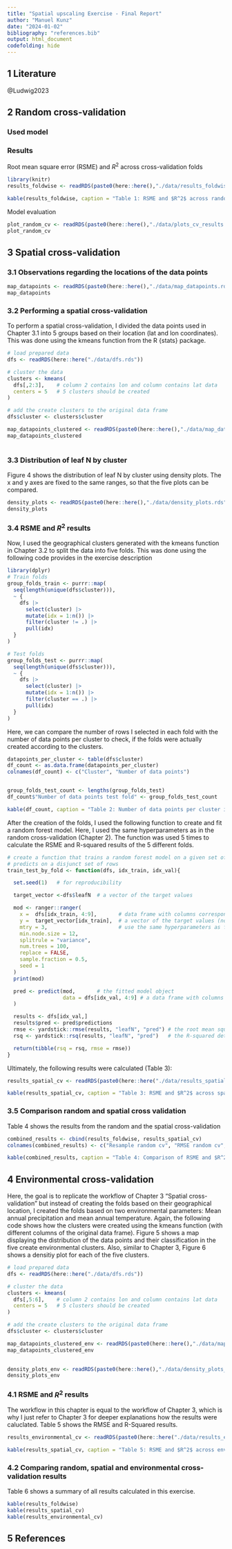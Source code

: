 ```yaml
---
title: "Spatial upscaling Exercise - Final Report"
author: "Manuel Kunz"
date: "2024-01-02"
bibliography: "references.bib"
output: html_document
codefolding: hide
---
```


## 1 Literature

@Ludwig2023

## 2 Random cross-validation
### Used model

### Results 
Root mean square error (RSME) and $R^2$ across cross-validation folds
```r
library(knitr)
results_foldwise <- readRDS(paste0(here::here(),"./data/results_foldwise.rds"))

kable(results_foldwise, caption = "Table 1: RSME and $R^2$ across random cross-validation folds")
```
Model evaluation
```r
plot_random_cv <- readRDS(paste0(here::here(),"./data/plots_cv_results.rds"))
plot_random_cv
```


## 3 Spatial cross-validation

### 3.1 Observations regarding the locations of the data points


```r
map_datapoints <- readRDS(paste0(here::here(),"./data/map_datapoints.rds"))
map_datapoints
```





### 3.2 Performing a spatial cross-validation
To perform a spatial cross-validation, I divided the data points used in Chapter 3.1 into 5 groups based on their location (lat and lon coordinates). This was done using the kmeans function from the R {stats} package.

```r
# load prepared data
dfs <- readRDS(here::here("./data/dfs.rds"))

# cluster the data
clusters <- kmeans(
  dfs[,2:3],    # column 2 contains lon and column contains lat data
  centers = 5   # 5 clusters should be created
)

# add the create clusters to the original data frame
dfs$cluster <- clusters$cluster
```

```r
     
map_datapoints_clustered <- readRDS(paste0(here::here(),"./data/map_datapoints_clustered.rds"))
map_datapoints_clustered
      
```

### 3.3 Distribution of leaf N by cluster
Figure 4 shows the distribution of leaf N by cluster using density plots. The x and y axes are fixed to the same ranges, so that the five plots can be compared.

```r
density_plots <- readRDS(paste0(here::here(),"./data/density_plots.rds"))
density_plots
```


### 3.4 RSME and $R^2$ results
Now, I used the geographical clusters generated with the kmeans function in Chapter 3.2 to split the data into five folds. This was done using the following code provides in the exercise description

```r
library(dplyr)
# Train folds
group_folds_train <- purrr::map(
  seq(length(unique(dfs$cluster))),
  ~ {
    dfs |>
      select(cluster) |>
      mutate(idx = 1:n()) |>
      filter(cluster != .) |>
      pull(idx)
  }
)

# Test folds
group_folds_test <- purrr::map(
  seq(length(unique(dfs$cluster))),
  ~ {
    dfs |>
      select(cluster) |>
      mutate(idx = 1:n()) |>
      filter(cluster == .) |>
      pull(idx)
  }
)
```

Here, we can compare the number of rows I selected in each fold with the number of data points per cluster to check, if the folds were actually created according to the clusters.
```r
datapoints_per_cluster <- table(dfs$cluster)
df_count <- as.data.frame(datapoints_per_cluster)
colnames(df_count) <- c("Cluster", "Number of data points")


group_folds_test_count <- lengths(group_folds_test)
df_count$"Number of data points test fold" <- group_folds_test_count

kable(df_count, caption = "Table 2: Number of data points per cluster in the original data and in the test fold")
```
After the creation of the folds, I used the following function to create and fit a random forest model. Here, I used the same hyperparameters as in the random cross-validation (Chapter 2). The function was used 5 times to calculate the RSME and R-squared results of the 5 different folds.
```r
# create a function that trains a random forest model on a given set of rows and
# predicts on a disjunct set of rows
train_test_by_fold <- function(dfs, idx_train, idx_val){

  set.seed(1)   # for reproducibility

  target_vector <-dfs$leafN  # a vector of the target values

  mod <- ranger::ranger(
    x =  dfs[idx_train, 4:9],       # data frame with columns corresponding to predictors
    y =  target_vector[idx_train],  # a vector of the target values (not a data frame!)
    mtry = 3,                       # use the same hyperparameters as for random cv
    min.node.size = 12,
    splitrule = "variance",
    num.trees = 100,
    replace = FALSE,
    sample.fraction = 0.5,
    seed = 1
  )
  print(mod)

  pred <- predict(mod,       # the fitted model object
                  data = dfs[idx_val, 4:9] # a data frame with columns corresponding to predictors
  )

  results <- dfs[idx_val,]
  results$pred <- pred$predictions
  rmse <- yardstick::rmse(results, "leafN", "pred") # the root mean square error on the validation set
  rsq <- yardstick::rsq(results, "leafN", "pred")   # the R-squared determined on the validation set

  return(tibble(rsq = rsq, rmse = rmse))
}
```
Ultimately, the following results were calculated (Table 3):
```r
results_spatial_cv <- readRDS(paste0(here::here("./data/results_spatial_cv.rds")))

kable(results_spatial_cv, caption = "Table 3: RSME and $R^2$ across spatial cross-validation folds")
```



### 3.5 Comparison random and spatial cross validation
Table 4 shows the results from the random and the spatial cross-validation


```r
combined_results <- cbind(results_foldwise, results_spatial_cv)
colnames(combined_results) <- c("Resample random cv", "RMSE random cv", "Rsquared random cv", "Test fold spatial cv", "RMSE spatial cv", "Rsquared spatial cv")

kable(combined_results, caption = "Table 4: Comparison of RSME and $R^2$ results across random and spatial cross-validation folds")
```

## 4 Environmental cross-validation
Here, the goal is to replicate the workflow of Chapter 3 "Spatial cross-validation" but instead of creating the folds based on their geographical location, I created the folds based on two environmental parameters: Mean annual precipitation and mean annual temperature. Again, the following code shows how the clusters were created using the kmeans function (with different columns of the original data frame). Figure 5 shows a map displaying the distribution of the data points and their classification in the five create environmental clusters. Also, similar to Chapter 3, Figure 6 shows a densitiy plot for each of the five clusters.
```r
# load prepared data
dfs <- readRDS(here::here("./data/dfs.rds"))

# cluster the data
clusters <- kmeans(
  dfs[,5:6],    # column 2 contains lon and column contains lat data
  centers = 5   # 5 clusters should be created
)

# add the create clusters to the original data frame
dfs$cluster <- clusters$cluster
```

```r
     
map_datapoints_clustered_env <- readRDS(paste0(here::here(),"./data/map_datapoints_clustered_env.rds"))
map_datapoints_clustered_env
      
```

```r
density_plots_env <- readRDS(paste0(here::here(),"./data/density_plots_env.rds"))
density_plots_env
```

### 4.1 RSME and $R^2$ results
The workflow in this chapter is equal to the workflow of Chapter 3, which is why I just refer to Chapter 3 for deeper explanations how the results were caluclated. Table 5 shows the RMSE and R-Squared results.

```r
results_environmental_cv <- readRDS(paste0(here::here("./data/results_environmental_cv.rds")))

kable(results_spatial_cv, caption = "Table 5: RSME and $R^2$ across environmental cross-validation folds")
```

### 4.2 Comparing random, spatial and environmental cross-validation results
Table 6 shows a summary of all results calculated in this exercise.


```r

kable(results_foldwise)
kable(results_spatial_cv)
kable(results_environmental_cv)

```


## 5 References
